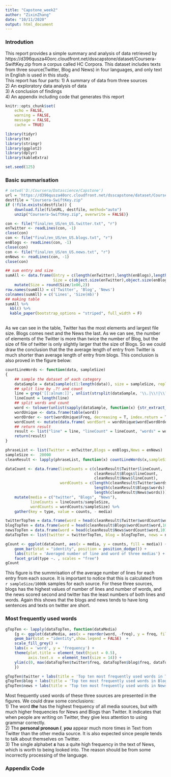 ```yaml
---
title: "Capstone_week2"
author: "ZixinZhang"
date: "10/11/2020"
output: html_document
---
```

<style type = "text/css">

h1,h4{
text-align: center
}
</style>

### Introdution

This report provides a simple summary and analysis of data retrieved by https://d396qusza40orc.cloudfront.net/dsscapstone/dataset/Coursera-SwiftKey.zip from a corpus called HC Corpora. This dataset includes texts from three source(Twitter, Blog and News) in four languages, and only text in English is used in this study.  
This report has four parts:
1) A summary of data from three sources  
2) An exploratory data analysis of data  
3) A conclusion of findings  
4) An appendix including code that generates this report


```r
knitr::opts_chunk$set(
    echo = FALSE,
    warning = FALSE,
    message = FALSE,
    cache = TRUE)

library(tidyr)
library(tm)
library(stringr)
library(ggplot2)
library(dplyr)
library(kableExtra)

set.seed(125)
```

### Basic summarisation
```r
# setwd('D:/Coursera/Datascience/Capstone')
url = 'https://d396qusza40orc.cloudfront.net/dsscapstone/dataset/Coursera-SwiftKey.zip'
destfile = "Coursera-SwiftKey.zip"    
if (!file.exists(destfile)) {
    download.file(fileURL, destfile, method="auto")
    unzip("Coursera-SwiftKey.zip", overwrite = FALSE)}

con <- file("final/en_US/en_US.twitter.txt", "r")
enTwitter <- readLines(con, -1)
close(con)
con <- file("final/en_US/en_US.blogs.txt", "r")
enBlogs <- readLines(con, -1)
close(con)
con <- file("final/en_US/en_US.news.txt", "r")
enNews <- readLines(con, -1)
close(con)
```

```r
## sum entry and size
sumAll <- data.frame(Entry = c(length(enTwitter),length(enBlogs),length(enNews)),
                     Size = c(object.size(enTwitter),object.size(enBlogs),object.size(enNews))) %>%
    mutate(Size = round(Size/1e06,2))
row.names(sumAll) = c('Twitter', 'Blog', 'News')
colnames(sumAll) = c('Lines', 'Size(mb)')
## making table
sumAll %>%
  kbl() %>%
  kable_paper(bootstrap_options = "striped", full_width = F)
    
```
As we can see in the table, Twitter has the most elements and largest file size. Blogs comes next and the News the last. As we can see, the number of elements of the Twitter is more than twice the number of Blog, but the size of file of twitter is only slightly larger that the size of Blogs. So we could draw the conclusion that the the average length of entry from Twitter is much shorter than average length of entry from blogs.
This conclusion is also proved in the figure below:
```r
countLineWords <- function(data, sampleSize)
{   
    ## sample the dataset of each category
    dataSample = data[sample(c(1:length(data)), size = sampleSize, replace = F)]
    ## split line by .?! and count
    line = grep('[[:alnum:]]', unlist(strsplit(dataSample, '\\.|\\!|\\?')), value = T)
    lineCount = length(line)
    ## split words and count
    word <- tolower(unlist(sapply(dataSample, function(x) {str_extract_all(x,"[[:alnum:]]+")}), use.names = F))
    wordUnique <- data.frame(table(word))
    wordOrder <- sort(wordUnique$Freq, decreasing = T, index.return = T)
    wordCount <- mutate(data.frame( wordSort = wordUnique$word[wordOrder$ix], times = wordOrder$x), freq = times/length(word))
    ## return result
    result <- list("line" = line, "lineCount" = lineCount, "words" = word, "wordCount" = wordCount)
    return(result)
}

phraseList <- list(Twitter = enTwitter,Blogs = enBlogs,News = enNews)
sampleSize <-  20000
cleanResult <- lapply(phraseList, function(x) countLineWords(x,sampleSize = sampleSize))

dataCount <- data.frame(lineCounts = c(cleanResult$Twitter$lineCount,
                                       cleanResult$Blogs$lineCount,
                                       cleanResult$News$lineCount),
                        wordCounts = c(length(cleanResult$Twitter$words),
                                       length(cleanResult$Blogs$words),
                                       length(cleanResult$News$words))) %>%
    mutate(media = c("twitter", "Blogs", "News"), 
           lineCounts = lineCounts/sampleSize, 
           wordCounts = wordCounts/sampleSize) %>%
    gather(key = type, value = counts, - media)

twitterTopTen = data.frame(word = head(cleanResult$Twitter$wordCount$word,10), freq  = head(cleanResult$Twitter$wordCount$freq,10))
blogTopTen = data.frame(word = head(cleanResult$Blogs$wordCount$word,10), freq  = head(cleanResult$Blogs$wordCount$freq,10))
newsTopTen = data.frame(word = head(cleanResult$News$wordCount$word,10), freq  = head(cleanResult$News$wordCount$freq,10))
dataTopTen <- list(twitter = twitterTopTen, blog = blogTopTen, news = newsTopTen)
```
```r
gCount <- ggplot(dataCount, aes(x = media, y = counts, fill = media)) + 
    geom_bar(stat = "identity", position = position_dodge()) + 
    labs(title = 'Averaged number of line and word of three medias') + 
    facet_grid(type ~. , scales = "free")
gCount
```
This figure is the summrisation of the average number of lines for each entry from each source. It is important to notice that this is calculated from `r sampleSize/1000`k samples for each source. For these three sources, blogs has the highest values of number of lines and number of words, and the news scored second and twitter has the least numbers of both lines and words. Again this shows that the blogs and news tends to have long sentences and texts on twitter are short.

### Most frequently used words
```r
gTopTen <- lapply(dataTopTen, function(dataMedia) 
    {g <- ggplot(dataMedia, aes(x = reorder(word, -freq), y = freq, fill = reorder(word, -freq))) + 
    geom_bar(stat = "identity",show.legend = FALSE)  + 
    scale_fill_grey() +
    labs(x = 'word', y = 'frequency') +
    theme(plot.title = element_text(hjust = 0.5),
          axis.text.x  = element_text(size = 14)) + 
    ylim(c(0, max(dataTopTen$twitter$freq, dataTopTen$blog$freq, dataTopTen$news$freq)))
    }) 

gTopTen$twitter + labs(title = 'Top ten most frequently used words in Twitter')
gTopTen$blog + labs(title = 'Top ten most frequently used words in Blogs')
gTopTen$news + labs(title = 'Top ten most frequently used words in News')

```
Most frequently used words of these three sources are presented in the figures. We could draw some conclusions:   
1) The word ***the*** has the highest frequency of all media sources, but with much higher frequencies for News and Blogs than Twitter. It indicates that when people are writing on Twitter, they give less attention to using grammar correctly.    
2) The **personal pronoun** ***I***, ***you*** appear much more times in Text from Twitter than the other media source. It is also expected since people tends to talk about themselves on Twitter.  
3) The single alphabet ***s*** has a quite high frequency in the text of News, which is worth to being looked into. The reason should be from some incorrectly processing of the language.  



### Appendix Code
```r
```


